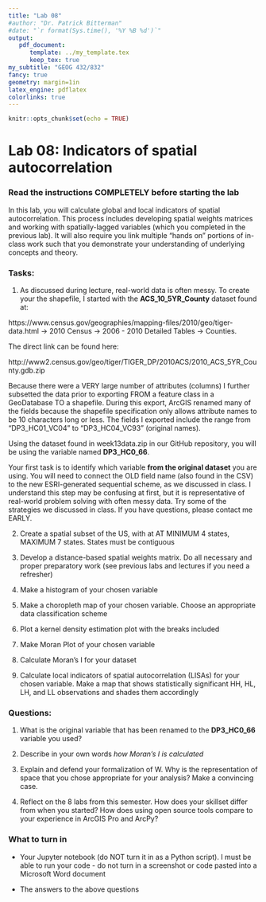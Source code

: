 ```yaml
---
title: "Lab 08"
#author: "Dr. Patrick Bitterman"
#date: "`r format(Sys.time(), '%Y %B %d')`"
output: 
   pdf_document: 
      template: ../my_template.tex
      keep_tex: true
my_subtitle: "GEOG 432/832"
fancy: true
geometry: margin=1in
latex_engine: pdflatex
colorlinks: true
---
```


```r
knitr::opts_chunk$set(echo = TRUE)
```

# Lab 08: Indicators of spatial autocorrelation

### Read the instructions COMPLETELY before starting the lab

In this lab, you will calculate global and local indicators of spatial autocorrelation. This process includes developing spatial weights matrices and working with spatially-lagged variables (which you completed in the previous lab). It will also require you link multiple "hands on" portions of in-class work such that you demonstrate your understanding of underlying concepts and theory.

### Tasks:

1. As discussed during lecture, real-world data is often messy. To create your the shapefile, I started with the **ACS_10_5YR_County** dataset found at:

https://www.census.gov/geographies/mapping-files/2010/geo/tiger-data.html -> 2010 Census -> 2006 - 2010 Detailed Tables -> Counties. 

The direct link can be found here: 

http://www2.census.gov/geo/tiger/TIGER_DP/2010ACS/2010_ACS_5YR_County.gdb.zip

Because there were a VERY large number of attributes (columns) I further subsetted the data prior to exporting FROM a feature class in a GeoDatabase TO a shapefile. During this export, ArcGIS renamed many of the fields because the shapefile specification only allows attribute names to be 10 characters long or less. The fields I exported include the range from "DP3_HC01_VC04" to "DP3_HC04_VC93" (original names). 

Using the dataset found in week13data.zip in our GitHub repository, you will be using the variable named **DP3_HC0_66**. 

Your first task is to identify which variable **from the original dataset** you are using. You will need to connect the OLD field name (also found in the CSV) to the new ESRI-generated sequential scheme, as we discussed in class. I understand this step may be confusing at first, but it is representative of real-world problem solving with often messy data. Try some of the strategies we discussed in class. If you have questions, please contact me EARLY.

2. Create a spatial subset of the US, with at AT MINIMUM 4 states, MAXIMUM 7 states. States must be contiguous

3. Develop a distance-based spatial weights matrix. Do all necessary and proper preparatory work (see previous labs and lectures if you need a refresher)

4. Make a histogram of your chosen variable

5. Make a choropleth map of your chosen variable. Choose an appropriate data classification scheme

6. Plot a kernel density estimation plot with the breaks included

7. Make Moran Plot of your chosen variable

8. Calculate Moran's I for your dataset

9. Calculate local indicators of spatial autocorrelation (LISAs) for your chosen variable. Make a map that shows statistically significant HH, HL, LH, and LL observations and shades them accordingly
    


### Questions:

1. What is the original variable that has been renamed to the **DP3_HC0_66** variable you used?

2. Describe in your own words *how Moran's I is calculated*

3. Explain and defend your formalization of W. Why is the representation of space that you chose appropriate for your analysis? Make a convincing case.

4. Reflect on the 8 labs from this semester. How does your skillset differ from when you started? How does using open source tools compare to your experience in ArcGIS Pro and ArcPy?


### What to turn in

- Your Jupyter notebook (do NOT turn it in as a Python script). I must be able to run your code - do not turn in a screenshot or code pasted into a Microsoft Word document

- The answers to the above questions

